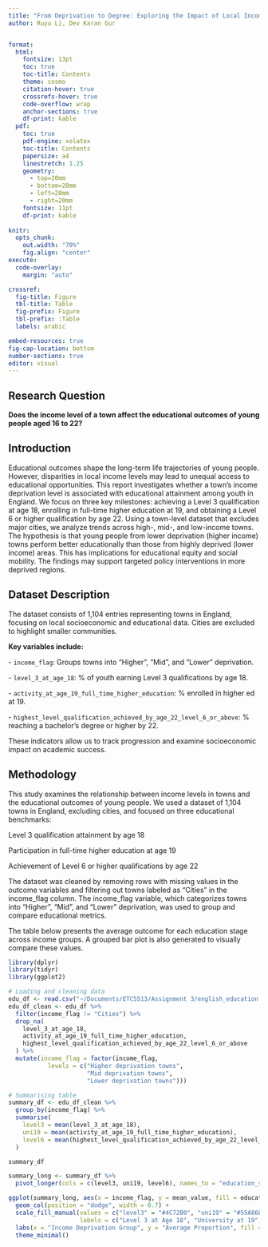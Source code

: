 ```yaml
---
title: "From Deprivation to Degree: Exploring the Impact of Local Income Levels on Youth Education in England"
author: Ruyu Li, Dev Karan Gur


format: 
  html:
    fontsize: 13pt 
    toc: true
    toc-title: Contents
    theme: cosmo
    citation-hover: true
    crossrefs-hover: true
    code-overflow: wrap
    anchor-sections: true
    df-print: kable
  pdf:
    toc: true
    pdf-engine: xelatex
    toc-title: Contents
    papersize: a4
    linestretch: 1.25
    geometry: 
      - top=20mm
      - bottom=20mm
      - left=20mm
      - right=20mm
    fontsize: 11pt
    df-print: kable
  
knitr:
  opts_chunk:
    out.width: "70%"
    fig.align: "center"
execute: 
  code-overlay:
    margin: "auto"

crossref: 
  fig-title: Figure
  tbl-title: Table
  fig-prefix: Figure
  tbl-prefix: :Table
  labels: arabic

embed-resources: true
fig-cap-location: bottom
number-sections: true
editor: visual
---
```


## Research Question

**Does the income level of a town affect the educational outcomes of young people aged 16 to 22?**

## Introduction

Educational outcomes shape the long-term life trajectories of young people. However, disparities in local income levels may lead to unequal access to educational opportunities. This report investigates whether a town’s income deprivation level is associated with educational attainment among youth in England. We focus on three key milestones: achieving a Level 3 qualification at age 18, enrolling in full-time higher education at 19, and obtaining a Level 6 or higher qualification by age 22. Using a town-level dataset that excludes major cities, we analyze trends across high-, mid-, and low-income towns. The hypothesis is that young people from lower deprivation (higher income) towns perform better educationally than those from highly deprived (lower income) areas. This has implications for educational equity and social mobility. The findings may support targeted policy interventions in more deprived regions.

## Dataset Description

The dataset consists of 1,104 entries representing towns in England, focusing on local socioeconomic and educational data. Cities are excluded to highlight smaller communities.

**Key variables include:**

\- `income_flag`: Groups towns into "Higher", "Mid", and "Lower" deprivation.

\- `level_3_at_age_18`: % of youth earning Level 3 qualifications by age 18.

\- `activity_at_age_19_full_time_higher_education`: % enrolled in higher ed at 19.

\- `highest_level_qualification_achieved_by_age_22_level_6_or_above`: % reaching a bachelor’s degree or higher by 22.

These indicators allow us to track progression and examine socioeconomic impact on academic success.

## Methodology

This study examines the relationship between income levels in towns and the educational outcomes of young people. We used a dataset of 1,104 towns in England, excluding cities, and focused on three educational benchmarks:

Level 3 qualification attainment by age 18

Participation in full-time higher education at age 19

Achievement of Level 6 or higher qualifications by age 22

The dataset was cleaned by removing rows with missing values in the outcome variables and filtering out towns labeled as "Cities" in the income_flag column. The income_flag variable, which categorizes towns into "Higher", "Mid", and "Lower" deprivation, was used to group and compare educational metrics.

The table below presents the average outcome for each education stage across income groups. A grouped bar plot is also generated to visually compare these values.

```r
library(dplyr)
library(tidyr)
library(ggplot2)

# Loading and cleaning data
edu_df <- read.csv("~/Documents/ETC5513/Assignment 3/english_education.csv")
edu_df_clean <- edu_df %>%
  filter(income_flag != "Cities") %>%
  drop_na(
    level_3_at_age_18,
    activity_at_age_19_full_time_higher_education,
    highest_level_qualification_achieved_by_age_22_level_6_or_above
  ) %>%
  mutate(income_flag = factor(income_flag,
           levels = c("Higher deprivation towns",
                      "Mid deprivation towns",
                      "Lower deprivation towns")))

# Summarising table
summary_df <- edu_df_clean %>%
  group_by(income_flag) %>%
  summarise(
    level3 = mean(level_3_at_age_18),
    uni19 = mean(activity_at_age_19_full_time_higher_education),
    level6 = mean(highest_level_qualification_achieved_by_age_22_level_6_or_above)
  )

summary_df

```

```r
summary_long <- summary_df %>%
  pivot_longer(cols = c(level3, uni19, level6), names_to = "education_stage", values_to = "mean_value")

ggplot(summary_long, aes(x = income_flag, y = mean_value, fill = education_stage)) +
  geom_col(position = "dodge", width = 0.7) +
  scale_fill_manual(values = c("level3" = "#4C72B0", "uni19" = "#55A868", "level6" = "#C44E52"),
                    labels = c("Level 3 at Age 18", "University at 19", "Level 6+ by Age 22")) +
  labs(x = "Income Deprivation Group", y = "Average Proportion", fill = "Education Stage") +
  theme_minimal()

```
